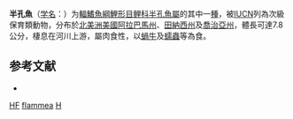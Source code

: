 {{Speciesbox
| taxon = Hemitremia flammea
| status = DD
| status_system = IUCN3.1
| image = Hemitremia flammea.jpg
| binomial_authority = [[Jordan|Jordan]] & [[Gilbert|Gilbert]], 1878
| synonyms = *''Hemitremia vittata''<br /><small>Cope, 1870</small>
*''Phoxinus flammeus''<br /><small>Jordan & Gilbert, 1878</small>
}}

'''半孔魚'''（[[学名|学名]]：{{lang|la|''Hemitremia flammea''}}）为[[輻鰭魚綱|輻鰭魚綱]][[鯉形目|鯉形目]][[鲤科|鲤科]][[半孔魚屬|半孔魚屬]]的其中一[[種|種]]，被[[IUCN|IUCN]]列為次級保育類動物，分布於[[北美洲|北美洲]][[美國|美國]][[阿拉巴馬州|阿拉巴馬州]]、[[田納西州|田納西州]]及[[喬治亞州|喬治亞州]]，體長可達7.8公分，棲息在河川上游，屬肉食性，以[[蝸牛|蝸牛]]及[[蠕蟲|蠕蟲]]等為食。

== 参考文献 ==
*{{FishBase_species|genus=Hemigrammocapoeta|species=flammea|year=2012|month=1}}

{{鯉形目小作品}}
{{Taxonbar}}
[[Category:IUCN红色名录数据缺乏物种|HF]]
[[Category:半孔魚屬|flammea]]
[[Category:1878年描述的魚類|H]]